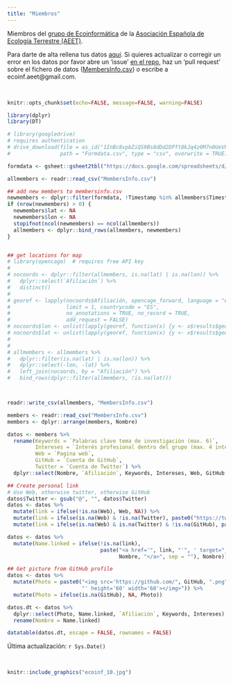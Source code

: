 ```yaml
---
title: "Miembros"
---
```


Miembros del [grupo de Ecoinformática](http://www.aeet.org/es/gruposdetrabajo/ecoinformatica.html) de la [Asociación Española de Ecología Terrestre (AEET)](https://www.aeet.org/es/). 

Para darte de alta rellena tus datos [aquí](https://docs.google.com/forms/d/e/1FAIpQLScCIlXvN2LtOkj1MNFPK-UzTfkK8jg5ZMXT0OgjyUUJdndo2Q/viewform?c=0&w=1). Si quieres actualizar o corregir un error en los datos por favor abre un 'issue' [en el repo](https://github.com/ecoinfAEET/website), haz un 'pull request' sobre el fichero de datos ([MembersInfo.csv](https://github.com/ecoinfAEET/website/blob/master/MembersInfo.csv)) o escribe a ecoinf.aeet@gmail.com.

<br>

```r
knitr::opts_chunk$set(echo=FALSE, message=FALSE, warning=FALSE)
```

```r
library(dplyr)
library(DT)
```


```r
# library(googledrive)
# requires authentication
# drive_download(file = as_id("1InBc8vpbZiQS9Bs8dDd2DPft8kJq4z0M7n0UeVPbP8g"),
#                path = "Formdata.csv", type = "csv", overwrite = TRUE)

formdata <- gsheet::gsheet2tbl("https://docs.google.com/spreadsheets/d/1InBc8vpbZiQS9Bs8dDd2DPft8kJq4z0M7n0UeVPbP8g/edit?usp=sharing")

allmembers <- readr::read_csv("MembersInfo.csv")

## add new members to membersinfo.csv
newmembers <- dplyr::filter(formdata, !Timestamp %in% allmembers$Timestamp)
if (nrow(newmembers) > 0) {
  newmembers$lat <- NA
  newmembers$lon <- NA
  stopifnot(ncol(newmembers) == ncol(allmembers))
  allmembers <- dplyr::bind_rows(allmembers, newmembers)
}


## get locations for map
# library(opencage)  # requires free API key
#
# nocoords <- dplyr::filter(allmembers, is.na(lat) | is.na(lon)) %>%
#   dplyr::select(`Afiliación`) %>%
#   distinct()
#
# georef <- lapply(nocoords$Afiliación, opencage_forward, language = "es",
#                  limit = 1, countrycode = "ES",
#                  no_annotations = TRUE, no_record = TRUE,
#                  add_request = FALSE)
# nocoords$lon <- unlist(lapply(georef, function(x) {y <- x$results$geometry.lng; y[is.null(y)] <- NA; y}))
# nocoords$lat <- unlist(lapply(georef, function(x) {y <- x$results$geometry.lat; y[is.null(y)] <- NA; y}))
#
#
# allmembers <- allmembers %>%
#   dplyr::filter(is.na(lat) | is.na(lon)) %>%
#   dplyr::select(-lon, -lat) %>%
#   left_join(nocoords, by = "Afiliación") %>%
#   bind_rows(dplyr::filter(allmembers, !is.na(lat)))



readr::write_csv(allmembers, "MembersInfo.csv")
```


```r
members <- readr::read_csv("MembersInfo.csv")
members <- dplyr::arrange(members, Nombre)
```


```r
datos <- members %>%
  rename(Keywords = `Palabras clave tema de investigación (max. 6)`,
         Intereses = `Interés profesional dentro del grupo (max. 4 intereses)`,
         Web = `Pagina web`,
         GitHub = `Cuenta de GitHub`,
         Twitter = `Cuenta de Twitter`) %>%
  dplyr::select(Nombre, `Afiliación`, Keywords, Intereses, Web, GitHub, Twitter, lon, lat)

## Create personal link
# Use Web, otherwise twitter, otherwise GitHub
datos$Twitter <- gsub("@", "", datos$Twitter)
datos <- datos %>%
  mutate(link = ifelse(!is.na(Web), Web, NA)) %>%
  mutate(link = ifelse(is.na(Web) & !is.na(Twitter), paste0("https://twitter.com/", Twitter), link)) %>%
  mutate(link = ifelse(is.na(Web) & is.na(Twitter) & !is.na(GitHub), paste0("https://github.com/", GitHub), link))

datos <- datos %>%
  mutate(Name.linked = ifelse(!is.na(link), 
                              paste("<a href='", link, "'", ' target="_blank">', 
                                    Nombre, "</a>", sep = ""), Nombre)) 

## Get picture from GitHub profile
datos <- datos %>%
  mutate(Photo = paste0("<img src='https://github.com/", GitHub, ".png", 
                        "' height='60' width='60'></img>")) %>%
  mutate(Photo = ifelse(is.na(GitHub), NA, Photo))

```


```r
datos.dt <- datos %>%
  dplyr::select(Photo, Name.linked, `Afiliación`, Keywords, Intereses) %>%
  rename(Nombre = Name.linked)

datatable(datos.dt, escape = FALSE, rownames = FALSE)
```

Última actualización: `r Sys.Date()`

<br>

```r
knitr::include_graphics("ecoinf_10.jpg")
```

